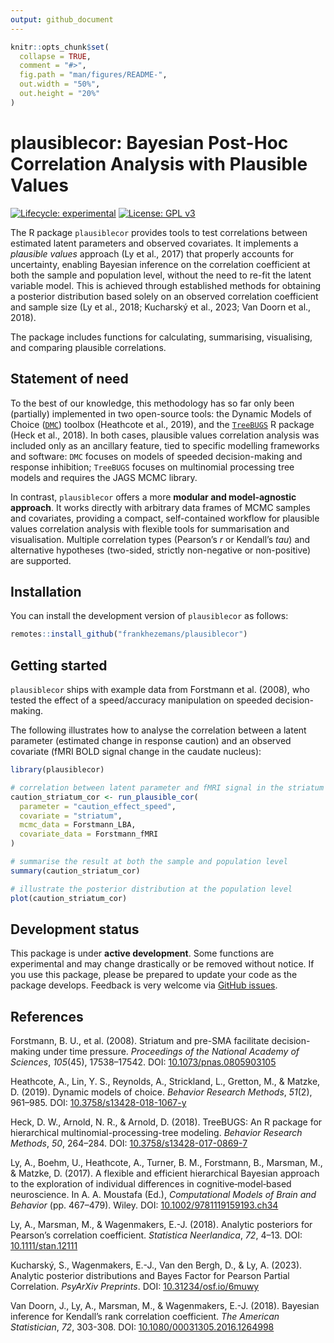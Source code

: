 ```yaml
---
output: github_document
---
```


<!-- README.md is generated from README.Rmd. Please edit that file -->

```r
knitr::opts_chunk$set(
  collapse = TRUE,
  comment = "#>",
  fig.path = "man/figures/README-",
  out.width = "50%",
  out.height = "20%"
)
```

# plausiblecor: Bayesian Post-Hoc Correlation Analysis with Plausible Values

<!-- badges: start -->
[![Lifecycle: experimental](https://img.shields.io/badge/lifecycle-experimental-orange.svg)](https://lifecycle.r-lib.org/articles/stages.html#experimental)
[![License: GPL v3](https://img.shields.io/badge/License-GPLv3-blue.svg)](https://www.gnu.org/licenses/gpl-3.0)
<!-- badges: end -->

The R package `plausiblecor` provides tools to test correlations between estimated latent parameters and observed covariates. It implements a *plausible values* approach (Ly et al., 2017) that properly accounts for uncertainty, enabling Bayesian inference on the correlation coefficient at both the sample and population level, without the need to re-fit the latent variable model. This is achieved through established methods for obtaining a posterior distribution based solely on an observed correlation coefficient and sample size (Ly et al., 2018; Kucharský et al., 2023; Van Doorn et al., 2018).

The package includes functions for calculating, summarising, visualising, and comparing plausible correlations.

## Statement of need

To the best of our knowledge, this methodology has so far only been (partially) implemented in two open-source tools: the Dynamic Models of Choice ([`DMC`](https://osf.io/pbwx8/)) toolbox (Heathcote et al., 2019), and the [`TreeBUGS`](https://github.com/danheck/TreeBUGS) R package (Heck et al., 2018). In both cases, plausible values correlation analysis was included only as an ancillary feature, tied to specific modelling frameworks and software: `DMC` focuses on models of speeded decision-making and response inhibition; `TreeBUGS` focuses on multinomial processing tree models and requires the JAGS MCMC library.

In contrast, `plausiblecor` offers a more **modular and model-agnostic approach**. It works directly with arbitrary data frames of MCMC samples and covariates, providing a compact, self-contained workflow for plausible values correlation analysis with flexible tools for summarisation and visualisation. Multiple correlation types (Pearson's *r* or Kendall's *tau*) and alternative hypotheses (two-sided, strictly non-negative or non-positive) are supported.

## Installation

You can install the development version of `plausiblecor` as follows:

``` r
remotes::install_github("frankhezemans/plausiblecor")
```

## Getting started

`plausiblecor` ships with example data from Forstmann et al. (2008), who tested the effect of a speed/accuracy manipulation on speeded decision-making.

The following illustrates how to analyse the correlation between a latent parameter (estimated change in response caution) and an observed covariate (fMRI BOLD signal change in the caudate nucleus):

```r
library(plausiblecor)

# correlation between latent parameter and fMRI signal in the striatum
caution_striatum_cor <- run_plausible_cor(
  parameter = "caution_effect_speed",
  covariate = "striatum",
  mcmc_data = Forstmann_LBA,
  covariate_data = Forstmann_fMRI
)

# summarise the result at both the sample and population level
summary(caution_striatum_cor)

# illustrate the posterior distribution at the population level
plot(caution_striatum_cor)
```

## Development status

This package is under **active development**. Some functions are experimental and may change drastically or be removed without notice. If you use this package, please be prepared to update your code as the package develops. Feedback is very welcome via [GitHub issues](https://github.com/frankhezemans/plausiblecor/issues).

## References

Forstmann, B. U., et al. (2008). Striatum and pre-SMA facilitate decision-making under time pressure. *Proceedings of the National Academy of Sciences*, *105*(45), 17538–17542. DOI: [10.1073/pnas.0805903105](https://doi.org/10.1073/pnas.0805903105)

Heathcote, A., Lin, Y. S., Reynolds, A., Strickland, L., Gretton, M., & Matzke, D. (2019). Dynamic models of choice. *Behavior Research Methods*, *51*(2), 961–985. DOI: [10.3758/s13428-018-1067-y](https://doi.org/10.3758/s13428-018-1067-y)

Heck, D. W., Arnold, N. R., & Arnold, D. (2018). TreeBUGS: An R package for hierarchical multinomial-processing-tree modeling. *Behavior Research Methods*, *50*, 264–284. DOI: [10.3758/s13428-017-0869-7](https://doi.org/10.3758/s13428-017-0869-7)

Ly, A., Boehm, U., Heathcote, A., Turner, B. M., Forstmann, B., Marsman, M., & Matzke, D. (2017). A flexible and efficient hierarchical Bayesian approach to the exploration of individual differences in cognitive‐model‐based neuroscience. In A. A. Moustafa (Ed.),  *Computational Models of Brain and Behavior* (pp. 467–479). Wiley. DOI: [10.1002/9781119159193.ch34](https://doi.org/10.1002/9781119159193.ch34)

Ly, A., Marsman, M., & Wagenmakers, E.-J. (2018). Analytic posteriors for Pearson's correlation coefficient. *Statistica Neerlandica*, *72*, 4–13. DOI: [10.1111/stan.12111](https://doi.org/10.1111/stan.12111)

Kucharský, S., Wagenmakers, E.-J., Van den Bergh, D., & Ly, A. (2023). Analytic posterior distributions and Bayes Factor for Pearson Partial Correlation. *PsyArXiv Preprints*. DOI: [10.31234/osf.io/6muwy](https://doi.org/10.31234/osf.io/6muwy)

Van Doorn, J., Ly, A., Marsman, M., & Wagenmakers, E.-J. (2018). Bayesian inference for Kendall's rank correlation coefficient. *The American Statistician*, *72*, 303-308. DOI: [10.1080/00031305.2016.1264998](https://doi.org/10.1080/00031305.2016.1264998)
